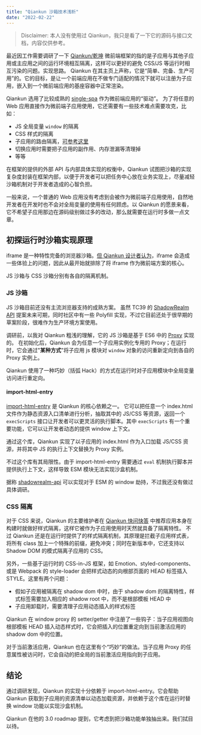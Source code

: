 ```yaml
---
title: "Qiankun 沙箱技术浅析"
date: "2022-02-22"
---
```


> Disclaimer: 本人没有使用过 Qiankun，我只是看了一下它的源码与接口文档，内容仅供参考。

最近因工作需要调研了一下 [Qiankun/乾坤](https://qiankun.umijs.org/zh) 微前端框架的<Note label="沙箱机制">指的是子应用与其他子应用或主应用之间的运行环境相互隔离，这样可以更好的避免 CSS/JS 等运行时相互污染的问题。</Note>实现思路。
Qiankun 在其主页上声称，它是“简单、完备、生产可用”的。它的目标，是让一个前端应用在不做专门适配的情况下就可以注册为子应用，嵌入到一个微前端应用的基座容器中正常渲染。

Qiankun 选用了比较成熟的 [single-spa](https://single-spa.js.org/) 作为微前端应用的“驱动”。
为了将任意的 Web 应用直接作为微前端子应用使用，它还需要有一些技术难点需要攻克，比如：

- JS 全局变量 `window` 的隔离
- CSS 样式的隔离
- 子应用的路由隔离，[可参考这里](https://zhuanlan.zhihu.com/p/355419817)
- 切换应用时需要把子应用的副作用、内存泄漏等清理掉
- 等等

在框架的提供的外部 API 与内部具体实现的权衡中，Qiankun 试图把沙箱的实现复杂度封装在框架内部，以便于开发者可以把任务中心放在业务实现上，尽量减轻沙箱机制对于开发者造成的心智负担。

一般来说，一个普通的 Web 应用没有考虑到会被作为微前端子应用使用，自然地开发者在开发时也不会对全局变量的使用有任何顾虑。以 Qiankun 的愿景来看，它不希望子应用那边在源码级别做过多的改动，那么就需要在运行时多做一点文章。

## 初探运行时沙箱实现原理

iframe 是一种特性完备的浏览器沙箱。[但 Qiankun 设计者认为](https://zhuanlan.zhihu.com/p/451425684)，iframe 会造成一些体验上的问题，因此从最开始就排除了将 iframe 作为微前端方案的核心。

JS 沙箱与 CSS 沙箱分别有各自的隔离机制。

### JS 沙箱

JS 沙箱目前还没有主流浏览器支持的成熟方案。
虽然 TC39 的 [ShadowRealm API](https://tc39.es/proposal-shadowrealm/) 提案未来可期，同时社区中有一些 Polyfill 实现，不过它目前还处于很早期的草案阶段，很难作为生产环境方案使用。

调研前，以我对 Qiankun 粗浅的理解，它的 JS 沙箱是基于 ES6 中的 [Proxy](https://developer.mozilla.org/en-US/docs/Web/JavaScript/Reference/Global_Objects/Proxy) 实现的。
在初始化后，Qiankun 会为任意一个子应用实例化专用的 Proxy；在运行时，它会通过"**某种方式**"将子应用 js 模块对 `window` 对象的访问重新定向到各自的 Proxy 实例上。

Qiankun 使用了一种巧妙（括弧 Hack）的方式在运行时对子应用模块中全局变量访问进行重定向。

#### import-html-entry

[import-html-entry](https://github.com/kuitos/import-html-entry) 是 Qiankun 的核心依赖之一。
它可以把任意一个 index.html 文件作为静态资源入口清单进行分析，抽取其中的 JS/CSS 等资源，返回一个 `execScripts` 接口让开发者可以更灵活的执行脚本。其中 `execScripts` 有一个重要功能，它可以让开发者动态的提供 window 上下文。

通过这个库，Qiankun 实现了以子应用的 index.html 作为入口加载 JS/CSS 资源，并将其中 JS 的执行上下文替换为 Proxy 实例。

不过这个库有其局限性。由于 import-html-entry 需要通过 `eval` 机制执行脚本并提供执行上下文，这样导致 ESM 模块无法实现沙盒机制。

据称 [shadowrealm-api](https://github.com/ambit-tsai/shadowrealm-api) 可以实现对于 ESM 的 window 劫持，不过我还没有做过具体调研。

### CSS 隔离

对于 CSS 来说，Qiankun 的主要维护者在 [Qiankun 快问快答](https://zhuanlan.zhihu.com/p/451425684) 中推荐应用本身在构建时就做好样式隔离，这样它被作为子应用使用时天然就具备了隔离特性。
不过 Qiankun 还是在运行时提供了的样式隔离机制，其原理是拦截子应用样式表，将所有 class 加上一个特殊的前缀，避免冲突；同时在新版本中，它还支持以 Shadow DOM 的模式隔离子应用的 CSS。

另外，一些基于运行时的 CSS-in-JS 框架，如 Emotion、styled-components、或是 Webpack 的 style-loader 会把样式动态的向根部页面的 HEAD 标签插入 STYLE。这里有两个问题：

- 假如子应用被隔离在 shadow dom 中时，由于 shadow dom 的隔离特性，样式标签需要加入相应的 shadow root 中，而不是根部模板 HEAD 中
- 子应用卸载时，需要清理子应用动态插入的样式标签

Qiankun 在 window proxy 的 setter/getter 中注册了一些钩子：当子应用视图向根部模板 HEAD 插入动态样式时，它会把插入的位置重定向到当前激活应用的 shadow dom 中的位置。

对于当前激活应用，Qiankun 也在这里有个“巧妙”的做法。当子应用 Proxy 的任意属性被访问时，它会自动的把全局的当前激活应用指向到子应用。

## 结论

通过调研发现，Qiankun 的实现十分依赖于 import-html-entry。它会帮助 Qiankun 获取到子应用的资源清单以动态加载资源，并依赖于这个库在运行时替换 window 功能以实现沙盒机制。

Qiankun 在他的 3.0 roadmap 提到，它考虑到把沙箱功能单独抽出来。我们拭目以待。
